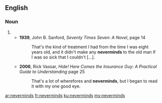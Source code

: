 ==English==

===Noun===
{{head|en|plural}}

# {{plural of|nevermind|lang=en|nocat=1}}
#* '''1939''', John B. Sanford, ''Seventy Times Seven: A Novel'', page 14
#*: That's the kind of treatment I had from the time I was eight years old, and it didn't make any '''neverminds''' to the old man if I was so sick that I couldn't […].
#* '''2006''', Rick Vassar, ''Hide! Here Comes the Insurance Guy: A Practical Guide to Understanding'' page 25
#*: That's a lot of wherefores and '''neverminds''', but I began to read it with my one good eye.

[[ar:neverminds]]
[[fr:neverminds]]
[[ku:neverminds]]
[[my:neverminds]]
